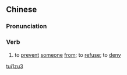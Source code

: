 ==Chinese==
{{zh-forms}}

===Pronunciation===
{{zh-pron
|m=tuīzǔ
|cat=v
}}

===Verb===
{{zh-verb}}

# {{lb|zh|literary}} to [[prevent]] [[someone]] [[from]]; to [[refuse]]; to [[deny]]

[[Category:Mandarin literary terms|tui1zu3]]